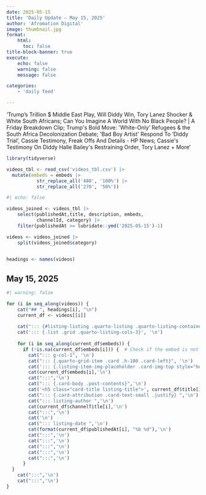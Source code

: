 ```yaml
---
date: 2025-05-15
title: 'Daily Update – May 15, 2025'
author: 'Afromation Digital'
image: thumbnail.jpg
format: 
    html:
      toc: false
title-block-banner: true
execute:
    echo: false
    warning: false
    message: false

categories:
    - 'daily feed'

---
```

'Trump’s Trillion $ Middle East Play, Will Diddy Win, Tory Lanez Shocker &amp; White South Africans; Can You Imagine A World With No Black People? | A Friday Breakdown Clip; Trump&#39;s Bold Move: &#39;White-Only&#39; Refugees &amp; the South Africa Decolonization Debate; &#39;Bad Boy Artist&#39; Respond To ‘Diddy Trial&#39;, Cassie Testimony, Freak Offs And Details - HP News; Cassie&#39;s Testimony On Diddy Halle Bailey&#39;s Restraining Order, Tory Lanez + More'

```r

library(tidyverse)

videos_tbl <- read_csv('videos_tbl.csv') |> 
  mutate(embeds = embeds |> 
           str_replace_all('480', '100%') |> 
           str_replace_all('270', '50%'))


```

```r
#| echo: false

videos_joined <- videos_tbl |> 
    select(publishedAt,title, description, embeds, 
           channelId, category) |> 
    filter(publishedAt >= lubridate::ymd('2025-05-15')-1)

videos <- videos_joined |>  
    split(videos_joined$category) 
    

headings <- names(videos)

```

##  May 15, 2025

```r
#| warning: false

for (i in seq_along(videos)) {
    cat("## ", headings[i], "\n")
    current_df <- videos[[i]]
    
    cat("::: {#listing-listing .quarto-listing .quarto-listing-container-grid}", '\n')
    cat('::: {.list .grid .quarto-listing-cols-3}', '\n')
    
    for (i in seq_along(current_df$embeds)) {
      if (!is.na(current_df$embeds[i])) {  # Check if the embed is not empty
        cat("::: g-col-1", '\n')
        cat("::: {.quarto-grid-item .card .h-100 .card-left}", '\n')
        cat('::: {.listing-item-img-placeholder .card-img-top style="height: 150px;"}', '\n')
        cat(current_df$embeds[i],'\n')
        cat(":::",'\n')
        cat("::: {.card-body .post-contents}",'\n')
        cat('<h5 class="card-title listing-title">', current_df$title[i],'</h5> \n')
        cat("::: {.card-attribution .card-text-small .justify} ",'\n')
        cat("::: listing-author ",'\n')
        cat(current_df$channelTitle[i],'\n')
        cat(":::",'\n')
        cat('\n')
        cat("::: listing-date ",'\n')
        cat(format(current_df$publishedAt[i], "%b %d"),'\n')
        cat(":::",'\n')
        cat(":::",'\n')
        cat(":::",'\n')
        cat(":::",'\n')
        cat(":::",'\n')
      }
  }
    cat(":::",'\n')
    cat(":::",'\n')
}

```


